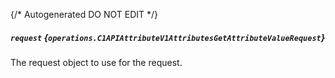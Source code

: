 {/* Autogenerated DO NOT EDIT  */}

##### `request` *{`operations.C1APIAttributeV1AttributesGetAttributeValueRequest`}*
The request object to use for the request.

<Collapsible openLabel={Labels.showProperties} closeLabel={Labels.hideProperties}>
  <C1APIAttributeV1AttributesGetAttributeValueRequest />
</Collapsible>


